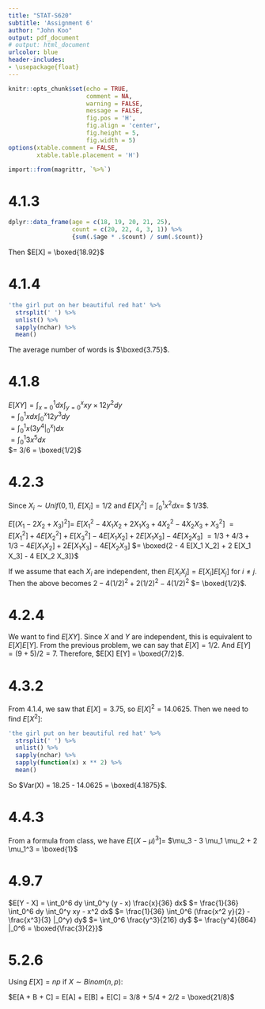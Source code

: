 ```yaml
---
title: "STAT-S620"
subtitle: 'Assignment 6'
author: "John Koo"
output: pdf_document
# output: html_document
urlcolor: blue
header-includes:
- \usepackage{float}
---
```


```r
knitr::opts_chunk$set(echo = TRUE, 
                      comment = NA, 
                      warning = FALSE, 
                      message = FALSE, 
                      fig.pos = 'H', 
                      fig.align = 'center', 
                      fig.height = 5, 
                      fig.width = 5)
options(xtable.comment = FALSE, 
        xtable.table.placement = 'H')
```

```r
import::from(magrittr, `%>%`)
```

# 4.1.3

```r
dplyr::data_frame(age = c(18, 19, 20, 21, 25), 
                  count = c(20, 22, 4, 3, 1)) %>% 
                  {sum(.$age * .$count) / sum(.$count)}
```

Then $E[X] = \boxed{18.92}$

# 4.1.4

```r
'the girl put on her beautiful red hat' %>% 
  strsplit(' ') %>% 
  unlist() %>% 
  sapply(nchar) %>% 
  mean()
```

The average number of words is $\boxed{3.75}$.

# 4.1.8

$E[XY] = \int_{x=0}^1 dx \int_{y=0}^x xy \times 12 y^2 dy$  
$= \int_0^1 x dx \int_0^x 12y^3 dy$  
$= \int_0^1 x (3y^4 |_0^x) dx$  
$= \int_0^1 3x^5 dx$  
$= 3/6 = \boxed{1/2}$

# 4.2.3

Since $X_i \sim Unif(0, 1)$, $E[X_i] = 1/2$ and $E[X_i^2] = \int_0^1 x^2 dx =$ $
1/3$.

$E[(X_1 - 2 X_2 + X_3)^2] =$ 
$E[X_1^2 - 4 X_1 X_2 + 2 X_1 X_3 + 4 X_2^2 - 4 X_2 X_3 + X_3^2]$ 
$= E[X_1^2] + 4 E[X_2^2] + E[X_3^2] - 4 E[X_1 X_2] + 2 E[X_1 X_3] - 4 E[X_2 X_3]$
$= 1/3 + 4/3 + 1/3 - 4 E[X_1 X_2] + 2 E[X_1 X_3] - 4 E[X_2 X_3]$
$= \boxed{2 - 4 E[X_1 X_2] + 2 E[X_1 X_3] - 4 E[X_2 X_3]}$

If we assume that each $X_i$ are independent, then $E[X_i X_j] = E[X_i] E[X_j]$ 
for $i \neq j$. Then the above becomes $2 - 4 (1/2)^2 + 2 (1/2)^2 - 4(1/2)^2$ 
$= \boxed{1/2}$.

# 4.2.4

We want to find $E[XY]$. Since $X$ and $Y$ are independent, this is equivalent 
to $E[X] E[Y]$. From the previous problem, we can say that $E[X] = 1/2$. And 
$E[Y] = (9 + 5) / 2 = 7$. Therefore, $E[X] E[Y] = \boxed{7/2}$.

# 4.3.2

From 4.1.4, we saw that $E[X] = 3.75$, so $E[X]^2 = 14.0625$. Then we need to 
find $E[X^2]$:

```r
'the girl put on her beautiful red hat' %>% 
  strsplit(' ') %>% 
  unlist() %>% 
  sapply(nchar) %>% 
  sapply(function(x) x ** 2) %>% 
  mean()
```

So $Var(X) = 18.25 - 14.0625 = \boxed{4.1875}$.

# 4.4.3

From a formula from class, we have $E[(X - \mu)^3] =$ 
$\mu_3 - 3 \mu_1 \mu_2 + 2 \mu_1^3 = \boxed{1}$

# 4.9.7

$E[Y - X] = \int_0^6 dy \int_0^y (y - x) \frac{x}{36} dx$ 
$= \frac{1}{36} \int_0^6 dy \int_0^y xy - x^2 dx$ 
$= \frac{1}{36} \int_0^6 (\frac{x^2 y}{2} - \frac{x^3}{3} |_0^y) dy$ 
$= \int_0^6 \frac{y^3}{216} dy$ 
$= \frac{y^4}{864} |_0^6 = \boxed{\frac{3}{2}}$

# 5.2.6

Using $E[X] = np$ if $X \sim Binom(n, p)$:

$E[A + B + C] = E[A] + E[B] + E[C] = 3/8 + 5/4 + 2/2 = \boxed{21/8}$